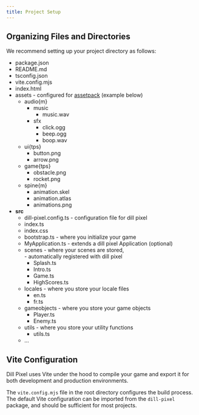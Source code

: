 ```yaml
---
title: Project Setup
---
```



## Organizing Files and Directories

We recommend setting up your project directory as follows:

<FileTree>

- package.json
- README.md
- tsconfig.json
- vite.config.mjs
- index.html
- assets - configured for [assetpack](https://github.com/pixijs/assetpack) (example below)
  - audio\{m\}
    - music
      - music.wav
    - sfx
      - click.ogg
      - beep.ogg
      - boop.wav
  - ui\{tps\}
    - button.png
    - arrow.png
  - game\{tps\}
    - obstacle.png
    - rocket.png
  - spine\{m\}
    - animation.skel
    - animation.atlas
    - animations.png
- **src**
  - dill-pixel.config.ts - configuration file for dill pixel
  - index.ts
  - index.css
  - bootstrap.ts - where you initialize your game
  - MyApplication.ts - extends a dill pixel Application (optional)
  - scenes - where your scenes are stored,<br/>- automatically registered with dill pixel
    - Splash.ts
    - Intro.ts
    - Game.ts
    - HighScores.ts
  - locales - where you store your locale files
    - en.ts
    - fr.ts
  - gameobjects - where you store your game objects
    - Player.ts
    - Enemy.ts
  - utils - where you store your utility functions
    - utils.ts
  - …

</FileTree>

## Vite Configuration

Dill Pixel uses Vite under the hood to compile your game and export it for both development and production environments.

The `vite.config.mjs` file in the root directory configures the build process. The default Vite configuration can be imported from the `dill-pixel` package, and should be sufficient for most projects.

<Code code={viteConfigJs} lang="js" title="vite.config.mjs" />
